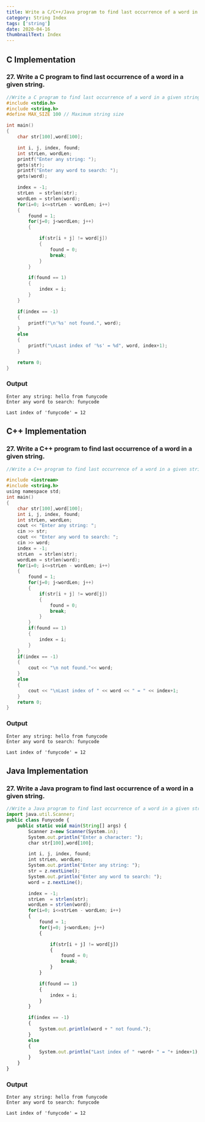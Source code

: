 ```yaml
---
title: Write a C/C++/Java program to find last occurrence of a word in a given string.
category: String Index
tags: ['string']
date: 2020-04-16
thumbnailText: Index
---
```


## C Implementation
### 27. Write a C program to find last occurrence of a word in a given string.
```c
//Write a C program to find last occurrence of a word in a given string.
#include <stdio.h>
#include <string.h>
#define MAX_SIZE 100 // Maximum string size

int main()
{
    char str[100],word[100];

    int i, j, index, found;
    int strLen, wordLen;
    printf("Enter any string: ");
    gets(str);
    printf("Enter any word to search: ");
    gets(word);

    index = -1;
    strLen  = strlen(str);
    wordLen = strlen(word);
    for(i=0; i<=strLen - wordLen; i++)
    {
        found = 1;
        for(j=0; j<wordLen; j++)
        {

            if(str[i + j] != word[j])
            {
                found = 0;
                break;
            }
        }

        if(found == 1)
        {
            index = i;
        }
    }

    if(index == -1)
    {
        printf("\n'%s' not found.", word);
    }
    else
    {
        printf("\nLast index of '%s' = %d", word, index+1);
    }

    return 0;
}
```
### Output
```
Enter any string: hello from funycode
Enter any word to search: funycode

Last index of 'funycode' = 12
```
## C++ Implementation
### 27. Write a C++ program to find last occurrence of a word in a given string.
```c
//Write a C++ program to find last occurrence of a word in a given string.

#include <iostream>
#include <string.h>
using namespace std;
int main()
{
    char str[100],word[100];
    int i, j, index, found;
    int strLen, wordLen;
    cout << "Enter any string: ";
    cin >> str;
    cout << "Enter any word to search: ";
    cin >> word;
    index = -1;
    strLen  = strlen(str);
    wordLen = strlen(word);
    for(i=0; i<=strLen - wordLen; i++)
    {
        found = 1;
        for(j=0; j<wordLen; j++)
        {
            if(str[i + j] != word[j])
            {
                found = 0;
                break;
            }
        }
        if(found == 1)
        {
            index = i;
        }
    }
    if(index == -1)
    {
        cout << "\n not found."<< word;
    }
    else
    {
        cout << "\nLast index of " << word << " = " << index+1;
    }
    return 0;
}
```
### Output
```
Enter any string: hello from funycode
Enter any word to search: funycode

Last index of 'funycode' = 12
```

## Java Implementation
### 27. Write a Java program to find last occurrence of a word in a given string.
```js
//Write a Java program to find last occurrence of a word in a given string.
import java.util.Scanner;
public class Funycode {
    public static void main(String[] args) {
        Scanner z=new Scanner(System.in);
        System.out.println("Enter a character: ");
        char str[100],word[100];

        int i, j, index, found;
        int strLen, wordLen;
        System.out.println("Enter any string: ");
        str = z.nextLine();
        System.out.println("Enter any word to search: ");
        word = z.nextLine();

        index = -1;
        strLen  = strlen(str);
        wordLen = strlen(word);
        for(i=0; i<=strLen - wordLen; i++)
        {
            found = 1;
            for(j=0; j<wordLen; j++)
            {

                if(str[i + j] != word[j])
                {
                    found = 0;
                    break;
                }
            }

            if(found == 1)
            {
                index = i;
            }
        }

        if(index == -1)
        {
            System.out.println(word + " not found.");
        }
        else
        {
            System.out.println("Last index of " +word+ " = "+ index+1);
        }
    }
}
```
### Output
```
Enter any string: hello from funycode
Enter any word to search: funycode

Last index of 'funycode' = 12
```
